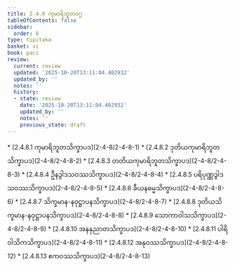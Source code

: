```yaml
---
title: 2.4.8 ကုမာရိဘူတဝဂ္ဂ
tableOfContents: false
sidebar:
  order: 8
type: tipitaka
basket: vi
book: paci
review:
  current: review
  updated: '2025-10-20T13:11:04.402932'
  updated_by: ''
  notes: ''
  history:
  - state: review
    date: '2025-10-20T13:11:04.402932'
    updated_by: ''
    notes: ''
    previous_state: draft
---
```



<DynamicBreadcrumb />


<ReviewStatus review={frontmatter.review} showDetails={true} />

<HypothesisAnnotation frontmatter={frontmatter} />



<TableOfContents book="paci" section="2.4.8">
* [2.4.8.1 ကုမာရိဘူတသိက္ခာပဒ](2-4-8/2-4-8-1)
* [2.4.8.2 ဒုတိယကုမာရိဘူတသိက္ခာပဒ](2-4-8/2-4-8-2)
* [2.4.8.3 တတိယကုမာရိဘူတသိက္ခာပဒ](2-4-8/2-4-8-3)
* [2.4.8.4 ဦနဒွါဒသဝဿသိက္ခာပဒ](2-4-8/2-4-8-4)
* [2.4.8.5 ပရိပုဏ္ဏဒွါဒသဝဿသိက္ခာပဒ](2-4-8/2-4-8-5)
* [2.4.8.6 ခီယနဓမ္မသိက္ခာပဒ](2-4-8/2-4-8-6)
* [2.4.8.7 သိက္ခမာန-နဝုဋ္ဌာပနသိက္ခာပဒ](2-4-8/2-4-8-7)
* [2.4.8.8 ဒုတိယသိက္ခမာန-နဝုဋ္ဌာပနသိက္ခာပဒ](2-4-8/2-4-8-8)
* [2.4.8.9 သောကာဝါသသိက္ခာပဒ](2-4-8/2-4-8-9)
* [2.4.8.10 အနနုညာတသိက္ခာပဒ](2-4-8/2-4-8-10)
* [2.4.8.11 ပါရိဝါသိကသိက္ခာပဒ](2-4-8/2-4-8-11)
* [2.4.8.12 အနုဝဿသိက္ခာပဒ](2-4-8/2-4-8-12)
* [2.4.8.13 ဧကဝဿသိက္ခာပဒ](2-4-8/2-4-8-13)
</TableOfContents>